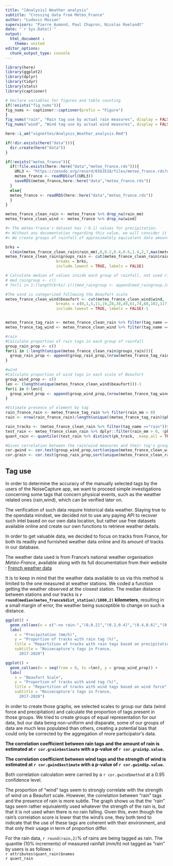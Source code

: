 ```yaml
---
title: "[Analysis] Weather analysis"
subtitle: "Crossing data from Météo_France"
author: "Ludovic Moisan"
supervisors: "Pierre Aumond, Paul Chapron, Nicolas Roelandt"
date: "`r Sys.Date()`"
output: 
  html_document :
    theme: united
editor_options: 
  chunk_output_type: console
---
```


<!-- This file is for the calculation, plotting and analysis of the distribution of tags based on weather data. -->

```r

library(here)
library(ggplot2)
library(dplyr)
library(tidyr)
library(stats)
library(captioner)

```

```r

# Declare variables for figures and table counting
if(!exists("fig_nums")){
fig_nums <- captioner::captioner(prefix = "Figure")
}
fig_nums("rain", "Rain tag use by actual rain measures", display = FALSE)
fig_nums("wind", "Wind tag use by actual wind measures", display = FALSE)

```

```r

here::i_am("vignettes/Analysis_Weather_analysis.Rmd")

if(!dir.exists(here("data"))){
  dir.create(here("data"))
}

if(!exists("meteo_france")){
  if(!file.exists(here::here("data","meteo_france.rds"))){
    URL3 <- "https://zenodo.org/record/6563518/files/meteo_france.rds?download=1"
    meteo_france <- readRDS(url(URL3))
    saveRDS(meteo_france,here::here("data","meteo_france.rds"))
  }
  else{
  meteo_france <- readRDS(here::here("data","meteo_france.rds"))
  }
}


```

```r

meteo_france_clean_rain <- meteo_france %>% drop_na(rain_mm)
meteo_france_clean_wind <- meteo_france %>% drop_na(wind)

#> The météo-france's dataset has (-0.1) values for precipitation. 
#> Without any documentation regarding this value, we will consider it as 0
#> We create groups of rainfall of approximately equivalent data amount based on quantiles for rain

brks = 
  c(min(meteo_france_clean_rain$rain_mm),0,0.2,0.4,0.6,1.4,2,7,max(meteo_france_clean_rain$rain_mm))
meteo_france_clean_rain$groups_rain <- cut(meteo_france_clean_rain$rain_mm, 
                      breaks = brks,
                      include.lowest = TRUE, labels = FALSE)

# Calculate median of values inside each group of rainfall, not used right now in this paper, but useful for other graphs
# med_raingroup <- c()
# for(i in 1:(length(brks)-1)){med_raingroup <- append(med_raingroup,(median((meteo_france_clean %>% filter(groups_rain == i))$rain_mm)))}

#The wind is categorized following the Beaufort scale
meteo_france_clean_wind$beaufort <- cut(meteo_france_clean_wind$wind,
                      breaks = c(0,1,5,11,19,28,38,49,61,74,88,102,117),
                      include.lowest = TRUE, labels = FALSE)-1


meteo_france_tag_rain <- meteo_france_clean_rain %>% filter(tag_name == "rain")
meteo_france_tag_wind <- meteo_france_clean_wind %>% filter(tag_name =="wind")

#rain
#Calculate proportion of rain tags in each group of rainfall
group_rain_prop <- c()
for(i in 1:length(unique(meteo_france_clean_rain$groups_rain))){
  group_rain_prop <- append(group_rain_prop,(nrow(meteo_france_tag_rain %>% filter(groups_rain == i))/ length(unique((meteo_france_clean_rain %>% filter(groups_rain == i))$pk_track)))*100)
}

#wind
#Calculate proportion of wind tags in each scale of Beaufort
group_wind_prop <- c()
len <- (length(unique(meteo_france_clean_wind$beaufort)))-1
for(i in 0:len){
  group_wind_prop <- append(group_wind_prop,(nrow(meteo_france_tag_wind %>% filter(beaufort == i))/length(unique((meteo_france_clean_wind %>% filter(beaufort == i))$pk_track)))*100)
}

#Estimate presence of element by tag
rain_france_rain <- meteo_france_tag_rain %>% filter(rain_mm > 0)
rain <- nrow(rain_france_rain)/length(unique((meteo_france_tag_rain)$pk_track))*100

rain_tracks <- (meteo_france_clean_rain %>% filter(tag_name =="rain"))$pk_track
test_rain <- meteo_france_clean_rain %>% dplyr::filter(rain_mm > 0, !pk_track %in% rain_tracks)
quant_rain <- quantile((test_rain %>% distinct(pk_track, .keep_all = TRUE))$rain_mm,seq(0,1,by=0.1))

#Gives correlation between the rain/wind measures and their tag's group proportion
cor.gwind <- cor.test(group_wind_prop,sort(unique(meteo_france_clean_wind$beaufort)),method="spearman")
cor.grain <- cor.test(group_rain_prop,sort(unique(meteo_france_clean_rain$groups_rain)),method="spearman")

```

## Tag use 

In order to determine the accuracy of the manually selected tags by the users of the NoiseCapture app, we want to proceed simple investigations concerning some tags that concern physical events, such as the weather related ones (rain,wind), which can be verified later on.

The verification of such data require historical data weather. Staying true to the opendata mindset, we decided not to use any paying API to recover such intel based on our own data location, but rather use free datasets available online and create our own functions to retrieve weather details.

In order to get valuable data, we decided to focus on tracks from France, for both its readily and furnished weather data online and its amount of tracks in our database.

The weather data used is from France's national weather organisation *Météo-France*, available along with its full documentation from their website :
  [French weather data](https://donneespubliques.meteofrance.fr/?fond=produit&id_produit=90&id_rubrique=32)
  
It is to keep in mind that the weather data available to us via this method is limited to the one measured at weather stations. We coded a function getting the weather observed at the closest station. The median distance between stations and our tracks is **`r round(median(meteo_france$dist_station)/1000,2)` kilometers**, resulting in a small margin of error, the weather being susceptible to change on such a distance. 

```r

ggplot() +
  geom_col(aes(x = c("-no rain-","(0,0.2]","(0.2,0.4]","(0.4,0.6]","(0.6,1.4]","(1.4,2]","(2,7]","(7,+)"), y = group_rain_prop)) + 
  labs(
    x = "Precipitation (mm/h)",
    y = "Proportion of tracks with rain tag (%)",
    title = "Repartition of tracks with rain tags based on precipitation",
    subtitle = "Noisecapture's tags in France,
      2017-2020")

```

```r

ggplot() +
  geom_col(aes(x = seq(from = 0, to =len), y = group_wind_prop)) +
  labs(
    x = "Beaufort Scale",
    y = "Proportion of tracks with wind tag (%)",
    title = "Repartition of tracks with wind tags based on wind force",
    subtitle = "Noisecapture's tags in France,
      2017-2020")
```

In order to create those graphs, we selected scales to group our data (wind force and precipitation) and calculate the proportion of tags present in those groups. We tried to create groups of equal representation for our data, but our data being non-uniform and disparate, some of our groups of data are much less populated than others, creating a potential bias that could only be corrected by the aggregation of more participator's data.


**The correlation coefficient between rain tags and the amount of rain is estimated at `r cor.grain$estimate` with a p-value of `r cor.grain$p.value`.**

**The correlation coefficient between wind tags and the strength of wind is estimated at `r cor.gwind$estimate` with a p-value of `r cor.gwind$p.value`.**


Both correlation calculation were carried by a `r cor.gwind$method` at a 0.95 confidence level.

The proportion of "wind" tags seem to strongly correlate with the strength of wind on a Beaufort scale. However, the correlation between "rain" tags and the presence of rain is more subtle. The graph shows us that the "rain" tags seem rather equivalently used whatever the strength of the rain is, but that it is not used when there is no rain falling. Given this, even though the rain's correlation score is lower that the wind's one, they both tend to indicate that the use of these tags are coherent with their environment, and that only their usage in term of proportion differ.

For the rain data, `r round(rain,2)`% of rains are being tagged as rain.
The quantile (10% increments) of measured rainfall (mm/h) not tagged as "rain" by users is as follows :    
`r attributes(quant_rain)$names`    
`r quant_rain`    

